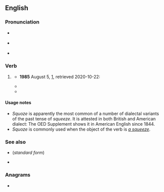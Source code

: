 ==English==

===Pronunciation===
* {{a|RP}} {{IPA|en|/skwəʊz/}}
* {{a|GA}} {{IPA|en|/skwoʊz/}}
* {{rhymes|en|əʊz|oʊz|s=1}}

===Verb===
{{head|en|verb form}}

# {{lb|en|nonstandard|dialectal|or|humorous}} {{en-past of|squeeze}}
#* '''1985''' August 5, {{w|Ronald Reagan}} [https://www.reaganlibrary.gov/archives/speech/remarks-and-question-and-answer-session-reporters-0], retrieved 2020-10-22:
#*: {{quote|en|I picked at it, and I '''squoze''' it and so forth and messed myself up a little bit.}}
#* {{quote-web
|en
|date=2009-03-09
|year=
|first=
|last=
|author=John DeNardo
|authorlink=
|title=SF Signal Welcomes Pete Tzinski
|site=SF Signal
|url=http://www.sfsignal.com/archives/2009/03/sf_signal_welcomes_pete_tzinski/
|archiveorg=
|accessdate=2012-09-18
|passage=Just when you think we '''squoze''' (yes, that’s a word) the blogosphere dry,
}}
#* {{quote-web
|en
|date=2021-01-27
|Year=2021
|author=JP Bonner
|title=Is the Squeeze Squoze Yet?
|site=IsTheSqueezeSquoze
|url=https://isthesqueezesquoze.com/
|accessdate=2021-01-29
|passage=Is the squeeze '''squoze'''? As of January 29, the squeeze has not been squoze.
}}

====Usage notes====
* ''Squoze'' is apparently the most common of a number of dialectal variants of the past tense of ''squeeze''. It is attested in both British and American dialect: The OED Supplement shows it in American English since 1844.
* ''Squoze'' is commonly used when the object of the verb is ''[[squeeze|a squeeze]]''.

===See also===
* {{l|en|squeezed}} (''standard form'')
* {{l|en|squozen}}

===Anagrams===
* {{anagrams|en|a=eoqsuz|Zoques}}